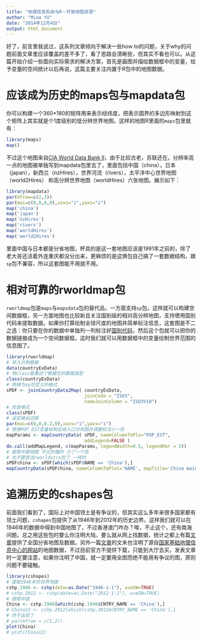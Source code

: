 ```yaml
---
title: "地理信息系统与R－开放地图资源"
author: "Miao YU"
date: "2014年12月4日"
output: html_document
---
```


好了，前言里我说过，这系列文章倾向于解决一些how to的问题，关于why的问题前面文章里应该覆盖的差不多了，看了思路会清晰些，但其实不看也可以。从这篇开始介绍一些面向实际需求的解决方案，首先是画图并描绘数据框中的变量，给予变量的空间统计以后再说，这篇主要关注内置于R包中的地图数据。

# 应该成为历史的maps包与mapdata包

你可以构建一个360*180的矩阵用来表示经纬度，把表示国界的多边形映射到这个矩阵上其实就是个1度级别的低分辨世界地图。这样的地图R里面的`maps`包里就有：

```r
library(maps)
map()
```

不过这个地图来自[CIA World Data Bank II](http://www.evl.uic.edu/pape/data/WDB/)，由于比较古老，苏联还在。分辨率高一点的地图被单独写到mapdata包里去了，里面包括中国（china），日本（japan），新西兰（nzHires），世界河流（rivers），太平洋中心世界地图（world2Hires） 和高分辨世界地图（worldHires）六张地图。展示如下：

```r
library(mapdata)
par(mfrow=c(2,3))
par(mai=c(0,0,0,0),xaxs="i",yaxs="i")
map('china')
map('japan')
map('nzHires')
map('rivers')
map('worldHires')
map('world2Hires')
```

里面中国与日本都是分省地图，杯具的是这一套地图应该是1991年之前的，除了老大哥还活着外连重庆都没分出来，更麻烦的是这俩包自己搞了一套数据结构，跟`sp`包不兼容，所以这套图能不用就不用。

# 相对可靠的rworldmap包

`rworldmap`包是`maps`与`mapsdata`包的替代品，一方面支持`sp`包，这样就可以构建空间数据框，另一方面地图也比较新且关注国别级的相对高分辨地图，支持使用国别代码来提取数据。如果你打算绘制全球尺度的地图并简单标注信息，这套图是不二之选：你只要在你的数据中单独列一列标注好[国别代码](http://en.wikipedia.org/wiki/ISO_3166-1_alpha-3)，然后这个包就可以把你的数据链接成为一个空间数据框。这时我们就可以用数据框中的变量绘制世界范围的信息图了。

```r
library(rworldmap)
# 导入示例数据
data(countryExData)
# 用class看看这个数据包的数据类型
class(countryExData)
# 转换为sp包定义的格式
sPDF <- joinCountryData2Map( countryExData,
                             joinCode = "ISO3",
                             nameJoinColumn = "ISO3V10")
# 检查格式
class(sPDF)
# 设定输出边框
par(mai=c(0,0,0.2,0),xaxs="i",yaxs="i")
# 使用POP_EST变量绘制全球人口分布图并调整标注小一些
mapParams <- mapCountryData( sPDF, nameColumnToPlo="POP_EST", 
                             addLegend=FALSE )
do.call(addMapLegend, c(mapParams, legendWidth=0.5, legendMar = 2))
# 提取中国地图 不过你懂的 少了一个岛
# 也不要尝试rworldxtra包了 一样的
sPDFchina <- sPDF[which(sPDF$NAME == 'China'),]
mapCountryData(sPDFchina, nameColumnToPlot='NAME', mapTitle='China mainland', addLegend = FALSE)
```

# 追溯历史的cshapes包

前面我们看到了，国际上对中国领土是有争议的，但其实这么多年来很多国家都有领土问题，`cshapes`包提供了从1946年到2012年的历史边界。这样我们就可以在1946年的数据中得到中国地图了，不过香港澳门咋办？唉，不止这个，还有南海问题。总之用这些包时要么你注明大陆，要么就从网上找数据，统计之都上有篇[文章](http://cos.name/2009/07/drawing-china-map-using-r/)提供了全国分省地图及数据。另外一篇[文章](http://cos.name/2014/08/r-maps-for-china/)的文末也注明了源自[国家基础地理信息中心的网站](http://www.sbsm.gov.cn/article/zxbs/dtfw/)的地图数据，不过目前官方不提供下载，只能到大厅去买。发表文章时一定要注意，如果你注明了中国，就一定要用全图而绝不能用有争议的图，原则问题不要碰触。

```r
library(cshapes)
# 提取1946年的世界地图
cshp.1946 <- cshp(date=as.Date("1946-1-1"), useGW=TRUE)
# cshp.2012 <- cshp(date=as.Date("2012-1-1"), useGW=TRUE)
# 提取中国
China <- cshp.1946[which(cshp.1946$CNTRY_NAME == 'China'),]
# China12 <- cshp.2012[which(cshp.2012$CNTRY_NAME == 'China'),]
# 终于出现了
# par(mfrow = c(1,2))
plot(China)
# plot(China12)
```

